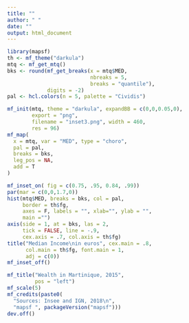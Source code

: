 ```yaml
---
title: ""
author: " "
date: ""
output: html_document
---
```


```r
library(mapsf)
th <- mf_theme("darkula")
mtq <- mf_get_mtq()
bks <- round(mf_get_breaks(x = mtq$MED,
                           nbreaks = 5,
                           breaks = "quantile"), 
             digits = -2)
pal <- hcl.colors(n = 5, palette = "Cividis")

mf_init(mtq, theme = "darkula", expandBB = c(0,0,0.05,0),
        export = "png", 
        filename = "inset3.png", width = 460, 
        res = 96)
mf_map(
  x = mtq, var = "MED", type = "choro",
  pal = pal,
  breaks = bks, 
  leg_pos = NA, 
  add = T
)

mf_inset_on( fig = c(0.75, .95, 0.84, .99))
par(mar = c(0,0,1.7,0))
hist(mtq$MED, breaks = bks, col = pal, 
     border = th$fg,
     axes = F, labels = "", xlab="", ylab = "", 
     main ="")
axis(side = 1, at = bks, las = 2,
     tick = FALSE, line = -.9, 
     cex.axis = .7, col.axis = th$fg)
title("Median Income\nin euros", cex.main = .8, 
      col.main = th$fg, font.main = 1, 
      adj = c(0))
mf_inset_off()

mf_title("Wealth in Martinique, 2015", 
         pos = "left")
mf_scale(5)
mf_credits(paste0(
  "Sources: Insee and IGN, 2018\n",
  "mapsf ", packageVersion("mapsf")))
dev.off()

```
